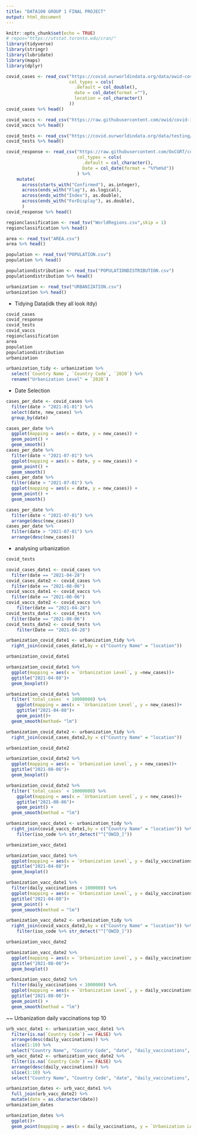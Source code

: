 ```yaml
---
title: "DATA100 GROUP 1 FINAL PROJECT"
output: html_document
---
```


```r
knitr::opts_chunk$set(echo = TRUE)
# repos="https://utstat.toronto.edu/cran/"
library(tidyverse)
library(stringr)
library(lubridate)
library(maps)
library(dplyr)
```

```r
covid_cases <- read_csv("https://covid.ourworldindata.org/data/owid-covid-data.csv",
                        col_types = cols(
                          .default = col_double(),
                          date = col_date(format =""),
                          location = col_character()
                        ))
covid_cases %>% head()

covid_vaccs <- read_csv("https://raw.githubusercontent.com/owid/covid-19-data/master/public/data/vaccinations/vaccinations.csv")
covid_vaccs %>% head()

covid_tests <- read_csv("https://covid.ourworldindata.org/data/testing/covid-testing-all-observations.csv")
covid_tests %>% head()

covid_response <- read_csv("https://raw.githubusercontent.com/OxCGRT/covid-policy-tracker/master/data/OxCGRT_latest.csv",
                           col_types = cols(
                             .default = col_character(),
                             Date = col_date(format = "%Y%m%d"))
                           ) %>%
    mutate(
      across(starts_with("Confirmed"), as.integer),
      across(ends_with("Flag"), as.logical), 
      across(ends_with("Index"), as.double), 
      across(ends_with("ForDisplay"), as.double),
      )
covid_response %>% head()

regionclassification <- read_tsv("WorldRegions.csv",skip = 1)
regionclassification %>% head()

area <- read_tsv("AREA.csv")
area %>% head()

population <- read_tsv("POPULATION.csv")
population %>% head()

populationdistribution <- read_tsv("POPULATIONDISTRIBUTION.csv")
populationdistribution %>% head()

urbanization <- read_tsv("URBANIZATION.csv")
urbanization %>% head()
```

 - Tidying Data(idk they all look itdy)

```r
covid_cases
covid_response
covid_tests
covid_vaccs
regionclassification
area
population
populationdistribution
urbanization
```
```r
urbanization_tidy <- urbanization %>%
  select(`Country Name`, `Country Code`, `2020`) %>%
  rename("Urbanization Level" = `2020`)
```





 - Date Selection
 
```r
cases_per_date <- covid_cases %>%
  filter(date > "2021-01-01") %>%
  select(date, new_cases) %>%
  group_by(date)

```
```r
cases_per_date %>%
  ggplot(mapping = aes(x = date, y = new_cases)) +
  geom_point() +
  geom_smooth()
cases_per_date %>%
  filter(date < "2021-07-01") %>%
  ggplot(mapping = aes(x = date, y = new_cases)) +
  geom_point() +
  geom_smooth()
cases_per_date %>%
  filter(date > "2021-07-01") %>%
  ggplot(mapping = aes(x = date, y = new_cases)) +
  geom_point() +
  geom_smooth()
```

```r
cases_per_date %>%
  filter(date < "2021-07-01") %>%
  arrange(desc(new_cases))
cases_per_date %>%
  filter(date > "2021-07-01") %>%
  arrange(desc(new_cases))
```













 - analysing urbanization

```r
covid_tests
```

```r
covid_cases_date1 <- covid_cases %>%
  filter(date == "2021-04-28")
covid_cases_date2 <- covid_cases %>% 
  filter(date == "2021-08-06")
covid_vaccs_date1 <- covid_vaccs %>% 
  filter(date == "2021-08-06")
covid_vaccs_date2 <- covid_vaccs %>%
    filter(date == "2021-04-28")
covid_tests_date1 <- covid_tests %>% 
  filter(Date == "2021-08-06")
covid_tests_date2 <- covid_tests %>%
    filter(Date == "2021-04-28")
```

```r
urbanization_covid_date1 <- urbanization_tidy %>%
  right_join(covid_cases_date1,by = c("Country Name" = "location"))

urbanization_covid_date1

urbanization_covid_date1 %>% 
  ggplot(mapping = aes(x = `Urbanization Level`, y =new_cases))+
  ggtitle("2021-04-08")+
  geom_boxplot()

urbanization_covid_date1 %>%
  filter(`total_cases` < 10000000) %>%
    ggplot(mapping = aes(x = `Urbanization Level`, y = new_cases))+
    ggtitle("2021-04-08")+
    geom_point()+
  geom_smooth(method= "lm")

urbanization_covid_date2 <- urbanization_tidy %>%
  right_join(covid_cases_date2,by = c("Country Name" = "location"))

urbanization_covid_date2

urbanization_covid_date2 %>% 
  ggplot(mapping = aes(x = `Urbanization Level`, y = new_cases))+
  ggtitle("2021-08-06")+
  geom_boxplot()

urbanization_covid_date2 %>%
  filter(`total_cases` < 10000000) %>%
    ggplot(mapping = aes(x = `Urbanization Level`, y = new_cases))+
    ggtitle("2021-08-06")+
    geom_point() +
  geom_smooth(method = "lm")
```
 

```r
urbanization_vacc_date1 <- urbanization_tidy %>%
  right_join(covid_vaccs_date1,by = c("Country Name" = "location")) %>%
    filter(iso_code %>% str_detect("^[^OWID_]"))

urbanization_vacc_date1

urbanization_vacc_date1 %>% 
  ggplot(mapping = aes(x = `Urbanization Level`, y = daily_vaccinations))+
  ggtitle("2021-04-08")+
  geom_boxplot()

urbanization_vacc_date1 %>% 
  filter(daily_vaccinations < 1000000) %>%
  ggplot(mapping = aes(x = `Urbanization Level`, y = daily_vaccinations))+
  ggtitle("2021-04-08")+
  geom_point() +
  geom_smooth(method = "lm")

urbanization_vacc_date2 <- urbanization_tidy %>%
  right_join(covid_vaccs_date2,by = c("Country Name" = "location")) %>%
    filter(iso_code %>% str_detect("^[^OWID_]"))

urbanization_vacc_date2

urbanization_vacc_date2 %>% 
  ggplot(mapping = aes(x = `Urbanization Level`, y = daily_vaccinations))+
  ggtitle("2021-08-06")+
  geom_boxplot()

urbanization_vacc_date2 %>% 
  filter(daily_vaccinations < 1000000) %>%
  ggplot(mapping = aes(x = `Urbanization Level`, y = daily_vaccinations))+
  ggtitle("2021-08-06")+
  geom_point() +
  geom_smooth(method = "lm")
```

 

 ~~ Urbanization daily vaccinations top 10 
```r
urb_vacc_date1 <- urbanization_vacc_date1 %>%
  filter(is.na(`Country Code`) == FALSE) %>%
  arrange(desc(daily_vaccinations)) %>%
  slice(1:10) %>%
  select("Country Name", "Country Code", "date", "daily_vaccinations", "Urbanization Level")
urb_vacc_date2 <- urbanization_vacc_date2 %>%
  filter(is.na(`Country Code`) == FALSE) %>%
  arrange(desc(daily_vaccinations)) %>%
  slice(1:10) %>%
  select("Country Name", "Country Code", "date", "daily_vaccinations", "Urbanization Level")

urbanization_dates <- urb_vacc_date1 %>%
  full_join(urb_vacc_date2) %>%
  mutate(date = as.character(date))
urbanization_dates

```

```r
urbanization_dates %>% 
  ggplot()+
  geom_point(mapping = aes(x = daily_vaccinations, y = `Urbanization Level`, colour = date))
  
```


